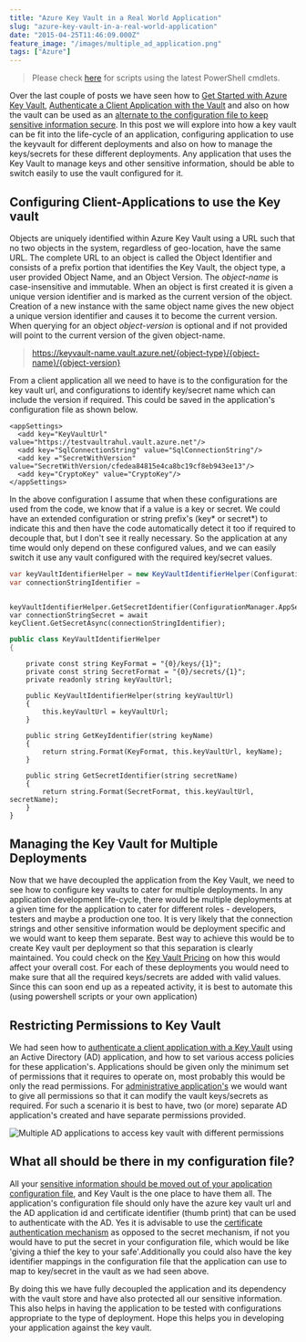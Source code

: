 ```yaml
---
title: "Azure Key Vault in a Real World Application"
slug: "azure-key-vault-in-a-real-world-application"
date: "2015-04-25T11:46:09.000Z"
feature_image: "/images/multiple_ad_application.png"
tags: ["Azure"]
---
```


> Please check [here](/posts/how-the-deprecation-of-switch-azuremode-affects-azure-key-vault/) for scripts using the latest PowerShell cmdlets.

Over the last couple of posts we have seen how to [Get Started with Azure Key Vault](/posts/getting-started-with-azure-key-vault/), [Authenticate a Client Application with the Vault](/posts/authenticating-a-client-application-with-azure-key-vault/) and also on how the vault can be used as an [alternate to the configuration file to keep sensitive information secure](/posts/moving-sensitive-information-from-configuration-file-to-azure-key-vault/). In this post we will explore into how a key vault can be fit into the life-cycle of an application, configuring application to use the keyvault for different deployments and also on how to manage the keys/secrets for these different deployments. Any application that uses the Key Vault to manage keys and other sensitive information, should be able to switch easily to use the vault configured for it.

Configuring Client-Applications to use the Key vault
----------------------------------------------------

Objects are uniquely identified within Azure Key Vault using a URL such that no two objects in the system, regardless of geo-location, have the same URL. The complete URL to an object is called the Object Identifier and consists of a prefix portion that identifies the Key Vault, the object type, a user provided Object Name, and an Object Version. The _object-name_ is case-insensitive and immutable. When an object is first created it is given a unique version identifier and is marked as the current version of the object. Creation of a new instance with the same object name gives the new object a unique version identifier and causes it to become the current version. When querying for an object _object-version_ is optional and if not provided will point to the current version of the given object-name.

> https://keyvault-name.vault.azure.net/{object-type}/{object-name}/{object-version}

From a client application all we need to have is to the configuration for the key vault url, and configurations to identify key/secret name which can include the version if required. This could be saved in the application's configuration file as shown below.

    <appSettings>
      <add key="KeyVaultUrl" value="https://testvaultrahul.vault.azure.net"/>
      <add key="SqlConnectionString" value="SqlConnectionString"/>
      <add key ="SecretWithVersion" value="SecretWithVersion/cfedea84815e4ca8bc19cf8eb943ee13"/>
      <add key="CryptoKey" value="CryptoKey"/>
    </appSettings>
    

In the above configuration I assume that when these configurations are used from the code, we know that if a value is a key or secret. We could have an extended configuration or string prefix's (key\* or secret\*) to indicate this and then have the code automatically detect it too if required to decouple that, but I don't see it really necessary. So the application at any time would only depend on these configured values, and we can easily switch it use any vault configured with the required key/secret values.

```csharp
var keyVaultIdentifierHelper = new KeyVaultIdentifierHelper(ConfigurationManager.AppSettings["KeyVaultUrl"]);
var connectionStringIdentifier =
```
        keyVaultIdentifierHelper.GetSecretIdentifier(ConfigurationManager.AppSettings["SqlConnectionString"]);
    var connectionStringSecret = await keyClient.GetSecretAsync(connectionStringIdentifier);
    

```csharp
public class KeyVaultIdentifierHelper
{
```
        private const string KeyFormat = "{0}/keys/{1}";
        private const string SecretFormat = "{0}/secrets/{1}";
        private readonly string keyVaultUrl;
    
        public KeyVaultIdentifierHelper(string keyVaultUrl)
        {
            this.keyVaultUrl = keyVaultUrl;
        }
    
        public string GetKeyIdentifier(string keyName)
        {
            return string.Format(KeyFormat, this.keyVaultUrl, keyName);
        }
    
        public string GetSecretIdentifier(string secretName)
        {
            return string.Format(SecretFormat, this.keyVaultUrl, secretName);
        }
    }
    
    

Managing the Key Vault for Multiple Deployments
-----------------------------------------------

Now that we have decoupled the application from the Key Vault, we need to see how to configure key vaults to cater for multiple deployments. In any application development life-cycle, there would be multiple deployments at a given time for the application to cater for different roles - developers, testers and maybe a production one too. It is very likely that the connection strings and other sensitive information would be deployment specific and we would want to keep them separate. Best way to achieve this would be to create Key vault per deployment so that this separation is clearly maintained. You could check on the [Key Vault Pricing](http://azure.microsoft.com/en-in/pricing/details/key-vault/) on how this would affect your overall cost. For each of these deployments you would need to make sure that all the required keys/secrets are added with valid values. Since this can soon end up as a repeated activity, it is best to automate this (using powershell scripts or your own application)

Restricting Permissions to Key Vault
------------------------------------

We had seen how to [authenticate a client application with a Key Vault](/posts/authenticating-a-client-application-with-azure-key-vault/) using an Active Directory (AD) application, and how to set various access policies for these application's. Applications should be given only the minimum set of permissions that it requires to operate on, most probably this would be only the read permissions. For [administrative application's](https://github.com/rahulpnath/AzureKeyVaultExplorer) we would want to give all permissions so that it can modify the vault keys/secrets as required. For such a scenario it is best to have, two (or more) separate AD application's created and have separate permissions provided.

![Multiple AD applications to access key vault with different permissions](/images/multiple_ad_application.png)

What all should be there in my configuration file?
--------------------------------------------------

All your [sensitive information should be moved out of your application configuration file](/posts/moving-sensitive-information-from-configuration-file-to-azure-key-vault/), and Key Vault is the one place to have them all. The application's configuration file should only have the azure key vault url and the AD application id and certificate identifier (thumb print) that can be used to authenticate with the AD. Yes it is advisable to use the [certificate authentication mechanism](/posts/authenticating-a-client-application-with-azure-key-vault/) as opposed to the secret mechanism, if not you would have to put the secret in your configuration file, which would be like 'giving a thief the key to your safe'.Additionally you could also have the key identifier mappings in the configuration file that the application can use to map to key/secret in the vault as we had seen above.

By doing this we have fully decoupled the application and its dependency with the vault store and have also protected all our sensitive information. This also helps in having the application to be tested with configurations appropriate to the type of deployment. Hope this helps you in developing your application against the key vault.